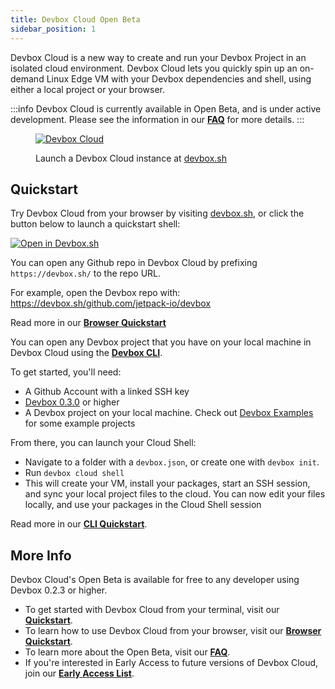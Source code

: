 ```yaml
---
title: Devbox Cloud Open Beta
sidebar_position: 1
---
```


Devbox Cloud is a new way to create and run your Devbox Project in an isolated cloud environment. Devbox Cloud lets you quickly spin up an on-demand Linux Edge VM with your Devbox dependencies and shell, using either a local project or your browser.

:::info
Devbox Cloud is currently available in Open Beta, and is under active development. Please see the information in our **[FAQ](beta_faq.md)** for more details.
:::

<figure className="text--center">

[![Devbox Cloud](../../static/img/devbox_sh.png)](https://devbox.sh)
<figcaption> Launch a Devbox Cloud instance at <a href="https://devbox.sh"> devbox.sh</a> </figcaption>
</figure>

## Quickstart

<Tabs>
<TabItem value='md' label='Launch a Cloud Shell from your Browser'>

Try Devbox Cloud from your browser by visiting [devbox.sh](https://devbox.sh), or click the button below to launch a quickstart shell:

[![Open in Devbox.sh](https://jetpack.io/img/devbox/open-in-devbox.svg)](https://devbox.sh/github.com/jetpack-io/devbox-examples?folder=tutorial)

You can open any Github repo in Devbox Cloud by prefixing `https://devbox.sh/` to the repo URL.

For example, open the Devbox repo with:
https://devbox.sh/github.com/jetpack-io/devbox

Read more in our **[Browser Quickstart](browser_getting_started.md)**

</TabItem>
<TabItem value='html' label='Launch a Cloud Shell from the Devbox CLI'>

You can open any Devbox project that you have on your local machine in Devbox Cloud using the **[Devbox CLI](../installing_devbox.mdx)**.


To get started, you'll need:

* A Github Account with a linked SSH key
* [Devbox 0.3.0](../installing_devbox.mdx) or higher
* A Devbox project on your local machine. Check out [Devbox Examples](https://github.com/jetpack-io/devbox-examples) for some example projects

From there, you can launch your Cloud Shell:
* Navigate to a folder with a `devbox.json`, or create one with `devbox init`.
* Run `devbox cloud shell`
* This will create your VM, install your packages, start an SSH session, and sync your local project files to the cloud. You can now edit your files locally, and use your packages in the Cloud Shell session

Read more in our **[CLI Quickstart](getting_started.md)**.

</TabItem>
</Tabs>

## More Info

Devbox Cloud's Open Beta is available for free to any developer using Devbox 0.2.3 or higher.
* To get started with Devbox Cloud from your terminal, visit our **[Quickstart](getting_started.md)**.
* To learn how to use Devbox Cloud from your browser, visit our **[Browser Quickstart](browser_getting_started.md)**.
* To learn more about the Open Beta, visit our **[FAQ](beta_faq.md)**.
* If you're interested in Early Access to future versions of Devbox Cloud, join our **[Early Access List](https://jetpack-io.typeform.com/devbox-cloud)**.

